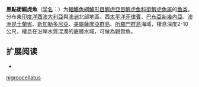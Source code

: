 {{Speciesbox
| name = 黑點銜鰕虎魚
| status = NE
| status_system = IUCN3.1
| image = 
| genus = Istigobius
| species = nigroocellatus
| authority = (Günther, 1873)
| synonyms = *''Gobius nigroocellatus''<br/><small>Günther, 1873</small>
*''Innoculus nigroocellatus<br/><small>Günther, 1873</small>
}}

'''黑點銜鰕虎魚'''（[[学名|学名]]：{{lang|la|''Istigobius nigroocellatus''}}）为[[輻鰭魚綱|輻鰭魚綱]][[鱸形目|鱸形目]][[鰕虎亞目|鰕虎亞目]][[鰕虎鱼科|鰕虎鱼科]][[銜鰕虎魚属|銜鰕虎魚属]]的[[鱼类|鱼类]]。分布東[[印度洋|印度洋]][[西澳大利亞|西澳大利亞]]與[[澳洲|澳洲]]北部地區、西[[太平洋|太平洋]][[菲律賓|菲律賓]]、[[巴布亞新幾內亞|巴布亞新幾內亞]]、[[澳洲|澳洲]][[昆士蘭省|昆士蘭省]]、[[新加勒多尼亞|新加勒多尼亞]]、[[美屬薩摩亞群島|美屬薩摩亞群島]]、[[所羅門群島|所羅門群島]]海域，棲息深度2-10公尺，棲息在沿岸水質混濁的底層水域，可做為觀賞魚。

== 扩展阅读 ==
{{refbegin}}
* {{wikispecies-inline|Istigobius nigroocellatus|黑點銜鰕虎魚}}
{{refend}}
{{Wikispecies|Istigobius nigroocellatus}}
{{Taxonbar|from=Q1897496}}

[[Category:銜鰕虎魚屬|nigroocellatus]]


{{鱸形目小作品}}